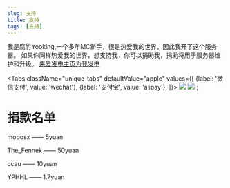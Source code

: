 ```yaml
---
slug: 支持
title: 支持
tags: [支持]
---
```

我是腐竹Yooking,一个多年MC新手，很是热爱我的世界，因此我开了这个服务器。
如果你同样热爱我的世界，想支持我，你可以捐助我，捐助将用于服务器维护和升级。
<a href="https://afdian.net/@ykmc25565">来爱发电主页为我发电</a>

<Tabs
  className="unique-tabs"
  defaultValue="apple"
  values={[
    {label: '微信支付', value: 'wechat'},
    {label: '支付宝', value: 'alipay'},
  ]}>
  <TabItem value="wechat"><img src="https://s1.ax1x.com/2020/09/07/wKmOyV.png"></TabItem>
  <TabItem value="alipay"><img src="https://s1.ax1x.com/2020/09/07/wKmveU.jpg"></TabItem>
</Tabs>;

<h1>捐款名单</h1>
<p>moposx —— 5yuan</p>
<p>The_Fennek —— 50yuan</p>
<p>ccau —— 10yuan</p>
<p>YPHHL —— 1.7yuan</p>
